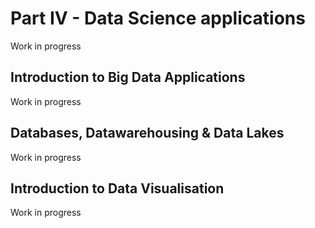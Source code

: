 # Part IV - Data Science applications {#DSapps}

Work in progress

## Introduction to Big Data Applications

Work in progress

## Databases, Datawarehousing & Data Lakes

Work in progress

## Introduction to Data Visualisation

Work in progress